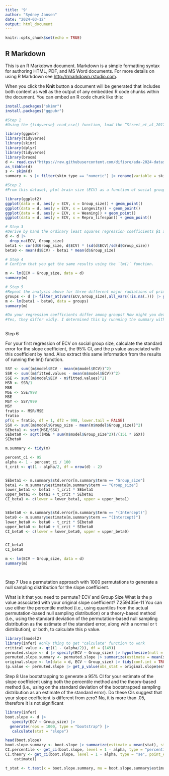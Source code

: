 ```yaml
---
title: '9'
author: "Sydney Jansen"
date: "2024-03-12"
output: html_document
---
```


```r
knitr::opts_chunk$set(echo = TRUE)
```

## R Markdown

This is an R Markdown document. Markdown is a simple formatting syntax for authoring HTML, PDF, and MS Word documents. For more details on using R Markdown see <http://rmarkdown.rstudio.com>.

When you click the **Knit** button a document will be generated that includes both content as well as the output of any embedded R code chunks within the document. You can embed an R code chunk like this:
```r
install.packages("skimr")
install.packages("ggpubr")
```


```r
#Step 1
#Using the {tidyverse} read_csv() function, load the “Street_et_al_2017.csv” dataset from this URL as a “tibble” named d.Do a quick exploratory data analysis where you generate the five-number summary (median, minimum and maximum and 1st and 3rd quartile values), plus mean and standard deviation, for each quantitative variable.

library(ggpubr)
library(tidyverse)
library(skimr)
library(dplyr)
library(tidyverse)
library(broom)
d <- read.csv("https://raw.githubusercontent.com/difiore/ada-2024-datasets/main/Street_et_al_2017.csv")
as_tibble(d)
s <- skim(d)
summary <- s |> filter(skim_type == "numeric") |> rename(variable = skim_variable, missing = n_missing, mean = numeric.mean, sd = numeric.sd, min = numeric.p0, p25 = numeric.p25, median = numeric.p50, p75 = numeric.p75, max = numeric.p100) |> select(variable, missing, mean, sd, min, p25, median, p75, max)


```



```r
#Step 2
#From this dataset, plot brain size (ECV) as a function of social group size (Group_size), longevity (Longevity), juvenile period length (Weaning), and reproductive lifespan (Repro_lifespan).

library(ggplot2)
ggplot(data = d, aes(y = ECV, x = Group_size)) + geom_point()
ggplot(data = d, aes(y = ECV, x = Longevity)) + geom_point()
ggplot(data = d, aes(y = ECV, x = Weaning)) + geom_point()
ggplot(data = d, aes(y = ECV, x = Repro_lifespan)) + geom_point()
```

```r
# Step 3
#Derive by hand the ordinary least squares regression coefficients β1 and β0 for ECV as a function of social group size.
d <- d |>
  drop_na(ECV, Group_size)
beta1 <- cor(d$Group_size, d$ECV) * (sd(d$ECV)/sd(d$Group_size))
beta0 <- mean(d$ECV) - beta1 * mean(d$Group_size)

# Step 4
# Confirm that you get the same results using the `lm()` function.

m <- lm(ECV ~ Group_size, data = d)
summary(m)
```

```r
# Step 5
#Repeat the analysis above for three different major radiations of primates - “catarrhines”, “platyrrhines”, and “strepsirhines”) separately. These are stored in the variable Taxonomic_group. 
groups <- d |> filter_at(vars(ECV,Group_size),all_vars(!is.na(.))) |> group_by(Taxonomic_group) |> summarize(beta1 = (cor(Group_size, ECV) * (sd(ECV)/sd(Group_size))), beta0 = (mean(ECV) - beta1 * mean(Group_size)))
m <- lm(beta1 ~ beta0, data = groups)
summary(m)

#Do your regression coefficients differ among groups? How might you determine this?
#Yes, they differ widly. I determined this by runnning the summary with the new beta values



```
Step 6

For your first regression of ECV on social group size, calculate the standard error for the slope coefficient, the 95% CI, and the p value associated with this coefficient by hand. Also extract this same information from the results of running the lm() function.
```r
SSY <- sum((m$model$ECV - mean(m$model$ECV))^2)
SSR <- sum((m$fitted.values - mean(m$model$ECV))^2)
SSE <- sum((m$model$ECV - m$fitted.values)^2)
MSR <- SSR/1 
MSR
MSE <- SSE/998 
MSE
MSY <- SSY/999 
MSY
fratio <- MSR/MSE
fratio
pf(q = fratio, df = 1, df2 = 998, lower.tail = FALSE)
SSX <- sum((m$model$Group_size - mean(m$model$Group_size))^2)
SEbeta1 <- sqrt(MSE/SSX)
SEbeta0 <- sqrt((MSE * sum(m$model$Group_size^2))/(151 * SSX))
SEbeta0

m.summary <- tidy(m)

percent_ci <- 95
alpha <- 1 - percent_ci / 100
t_crit <- qt(1 - alpha/2, df = nrow(d) - 2)


SEbeta1 <- m.summary$std.error[m.summary$term == "Group_size"]
beta1 <- m.summary$estimate[m.summary$term == "Group_size"]
lower_beta1 <- beta1 - t_crit * SEbeta1
upper_beta1 <- beta1 + t_crit * SEbeta1
CI_beta1 <- c(lower = lower_beta1, upper = upper_beta1)


SEbeta0 <- m.summary$std.error[m.summary$term == "(Intercept)"]
beta0 <- m.summary$estimate[m.summary$term == "(Intercept)"]
lower_beta0 <- beta0 - t_crit * SEbeta0
upper_beta0 <- beta0 + t_crit * SEbeta0
CI_beta0 <- c(lower = lower_beta0, upper = upper_beta0)


CI_beta1
CI_beta0

m <- lm(ECV ~ Group_size, data = d)
summary(m)




```
Step 7
Use a permutation approach with 1000 permutations to generate a null sampling distribution for the slope coefficient.

What is it that you need to permute? 
ECV and Group Size
What is the p value associated with your original slope coefficient? 
7.259435e-11
You can use either the percentile method (i.e., using quantiles from the actual permutation-based null sampling distribution) or a theory-based method (i.e., using the standard deviation of the permutation-based null sampling distribution as the estimate of the standard error, along with a normal or t distribution), or both, to calculate this p value.
```r
library(lmodel2)
library(infer) #only thing to get "calculate" function to work
critical_value <- qt((1 - (alpha/2)), df = (149))
permuted.slope <- d |> specify(ECV ~ Group_size) |> hypothesize(null = "independence") |> generate(reps = 1000, type = "permute") |> calculate(stat = "slope")
permuted.slope.summary <- permuted.slope |> summarize(estimate = mean(stat), std.error = sd(stat), lower = estimate - std.error * critical_value, upper = estimate + std.error * critical_value, perm.lower = quantile(stat, 0.025), perm.upper = quantile(stat, 0.975))
original.slope <- lm(data = d, ECV ~ Group_size) |> tidy(conf.int = TRUE, conf.level = 0.95) |> mutate(lower = estimate - std.error * critical_value, upper = estimate + std.error * critical_value) |> filter(term == "Group_size")
(p.value <- permuted.slope |> get_p_value(obs_stat = original.slope$estimate, direction="two_sided"))

```
Step 8
Use bootstrapping to generate a 95% CI for your estimate of the slope coefficient using both the percentile method and the theory-based method (i.e., using on the standard deviation of the bootstrapped sampling distribution as an estimate of the standard error). 
Do these CIs suggest that your slope coefficient is different from zero?
No, it is more than .05, therefore it is not significant
```r
library(infer)
boot.slope <- d |>
   specify(ECV ~ Group_size) |>
  generate(reps = 1000, type = "bootstrap") |>
   calculate(stat = "slope")

head(boot.slope)
boot.slope.summary <- boot.slope |> summarize(estimate = mean(stat), std.error = sd(stat), lower = estimate - std.error * critical_value, upper = estimate + std.error * critical_value, boot.lower = quantile(stat, 0.025), boot.upper = quantile(stat, 0.975))
CI.percentile <- get_ci(boot.slope, level = 1 - alpha, type = "percentile")
CI.theory <- get_ci(boot.slope, level = 1 - alpha, type = "se", point_estimate = pull(boot.slope.summary,
    estimate))

t_stat <- t.test(x = boot.slope.summary, mu = boot.slope.summary$estimate, alternative = "greater")


```

